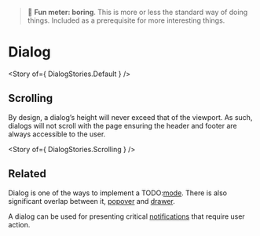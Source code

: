
<Meta title="Components/Dialog" />

> 🥱 **Fun meter: boring**. This is more or less the standard way of doing things. Included as a prerequisite for more interesting things.

# Dialog

<Story of={ DialogStories.Default } />

## Scrolling
By design, a dialog’s height will never exceed that of the viewport. As such, dialogs will not scroll with the page ensuring the header and footer are always accessible to the user.

<Story of={ DialogStories.Scrolling } />


## Related

Dialog is one of the ways to implement a TODO:[mode](../?path=/docs/patterns-mode--docs). There is also significant overlap between it, [popover](../?path=/docs/primitives-popover--docs) and [drawer](../?path=/docs/components-drawer--docs).

A dialog can be used for presenting critical [notifications](./?path=/docs/patterns-communication-notification--docs) that require user action.